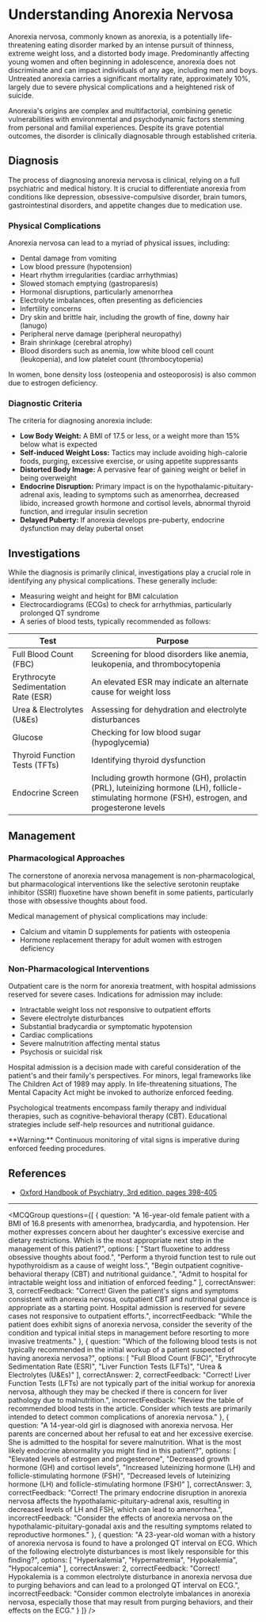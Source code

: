 
# Understanding Anorexia Nervosa

Anorexia nervosa, commonly known as anorexia, is a potentially life-threatening eating disorder marked by an intense pursuit of thinness, extreme weight loss, and a distorted body image. Predominantly affecting young women and often beginning in adolescence, anorexia does not discriminate and can impact individuals of any age, including men and boys. Untreated anorexia carries a significant mortality rate, approximately 10%, largely due to severe physical complications and a heightened risk of suicide.

Anorexia's origins are complex and multifactorial, combining genetic vulnerabilities with environmental and psychodynamic factors stemming from personal and familial experiences. Despite its grave potential outcomes, the disorder is clinically diagnosable through established criteria.

## Diagnosis

The process of diagnosing anorexia nervosa is clinical, relying on a full psychiatric and medical history. It is crucial to differentiate anorexia from conditions like depression, obsessive-compulsive disorder, brain tumors, gastrointestinal disorders, and appetite changes due to medication use.

### Physical Complications

Anorexia nervosa can lead to a myriad of physical issues, including:

- Dental damage from vomiting
- Low blood pressure (hypotension)
- Heart rhythm irregularities (cardiac arrhythmias)
- Slowed stomach emptying (gastroparesis)
- Hormonal disruptions, particularly amenorrhea
- Electrolyte imbalances, often presenting as deficiencies
- Infertility concerns
- Dry skin and brittle hair, including the growth of fine, downy hair (lanugo)
- Peripheral nerve damage (peripheral neuropathy)
- Brain shrinkage (cerebral atrophy)
- Blood disorders such as anemia, low white blood cell count (leukopenia), and low platelet count (thrombocytopenia)

In women, bone density loss (osteopenia and osteoporosis) is also common due to estrogen deficiency.

### Diagnostic Criteria

The criteria for diagnosing anorexia include:

- **Low Body Weight:** A BMI of 17.5 or less, or a weight more than 15% below what is expected
- **Self-induced Weight Loss:** Tactics may include avoiding high-calorie foods, purging, excessive exercise, or using appetite suppressants
- **Distorted Body Image:** A pervasive fear of gaining weight or belief in being overweight
- **Endocrine Disruption:** Primary impact is on the hypothalamic-pituitary-adrenal axis, leading to symptoms such as amenorrhea, decreased libido, increased growth hormone and cortisol levels, abnormal thyroid function, and irregular insulin secretion
- **Delayed Puberty:** If anorexia develops pre-puberty, endocrine dysfunction may delay pubertal onset

## Investigations

While the diagnosis is primarily clinical, investigations play a crucial role in identifying any physical complications. These generally include:

- Measuring weight and height for BMI calculation
- Electrocardiograms (ECGs) to check for arrhythmias, particularly prolonged QT syndrome
- A series of blood tests, typically recommended as follows:

| Test                  | Purpose                                                                                                                                                          |
|-----------------------|------------------------------------------------------------------------------------------------------------------------------------------------------------------|
| Full Blood Count (FBC)| Screening for blood disorders like anemia, leukopenia, and thrombocytopenia                                                                                        |
| Erythrocyte Sedimentation Rate (ESR) | An elevated ESR may indicate an alternate cause for weight loss |
| Urea & Electrolytes (U&Es) | Assessing for dehydration and electrolyte disturbances |
| Glucose               | Checking for low blood sugar (hypoglycemia)                                                                                                                      |
| Thyroid Function Tests (TFTs) | Identifying thyroid dysfunction |
| Endocrine Screen      | Including growth hormone (GH), prolactin (PRL), luteinizing hormone (LH), follicle-stimulating hormone (FSH), estrogen, and progesterone levels |

## Management

### Pharmacological Approaches

The cornerstone of anorexia nervosa management is non-pharmacological, but pharmacological interventions like the selective serotonin reuptake inhibitor (SSRI) fluoxetine have shown benefit in some patients, particularly those with obsessive thoughts about food.

Medical management of physical complications may include:

- Calcium and vitamin D supplements for patients with osteopenia
- Hormone replacement therapy for adult women with estrogen deficiency

### Non-Pharmacological Interventions

Outpatient care is the norm for anorexia treatment, with hospital admissions reserved for severe cases. Indications for admission may include:

- Intractable weight loss not responsive to outpatient efforts
- Severe electrolyte disturbances
- Substantial bradycardia or symptomatic hypotension
- Cardiac complications
- Severe malnutrition affecting mental status
- Psychosis or suicidal risk

Hospital admission is a decision made with careful consideration of the patient's and their family's perspectives. For minors, legal frameworks like The Children Act of 1989 may apply. In life-threatening situations, The Mental Capacity Act might be invoked to authorize enforced feeding.

Psychological treatments encompass family therapy and individual therapies, such as cognitive-behavioral therapy (CBT). Educational strategies include self-help resources and nutritional guidance.

<Callout emoji="⚠️">
**Warning:** Continuous monitoring of vital signs is imperative during enforced feeding procedures.
</Callout>

## References

- [Oxford Handbook of Psychiatry, 3rd edition, pages 398-405](#)

---

<MCQGroup questions={[
  {
    question: "A 16-year-old female patient with a BMI of 16.8 presents with amenorrhea, bradycardia, and hypotension. Her mother expresses concern about her daughter's excessive exercise and dietary restrictions. Which is the most appropriate next step in the management of this patient?",
    options: [
      "Start fluoxetine to address obsessive thoughts about food.",
      "Perform a thyroid function test to rule out hypothyroidism as a cause of weight loss.",
      "Begin outpatient cognitive-behavioral therapy (CBT) and nutritional guidance.",
      "Admit to hospital for intractable weight loss and initiation of enforced feeding."
    ],
    correctAnswer: 3,
    correctFeedback: "Correct! Given the patient's signs and symptoms consistent with anorexia nervosa, outpatient CBT and nutritional guidance is appropriate as a starting point. Hospital admission is reserved for severe cases not responsive to outpatient efforts.",
    incorrectFeedback: "While the patient does exhibit signs of anorexia nervosa, consider the severity of the condition and typical initial steps in management before resorting to more invasive treatments."
  },
  {
    question: "Which of the following blood tests is not typically recommended in the initial workup of a patient suspected of having anorexia nervosa?",
    options: [
      "Full Blood Count (FBC)",
      "Erythrocyte Sedimentation Rate (ESR)",
      "Liver Function Tests (LFTs)",
      "Urea & Electrolytes (U&Es)"
    ],
    correctAnswer: 2,
    correctFeedback: "Correct! Liver Function Tests (LFTs) are not typically part of the initial workup for anorexia nervosa, although they may be checked if there is concern for liver pathology due to malnutrition.",
    incorrectFeedback: "Review the table of recommended blood tests in the article. Consider which tests are primarily intended to detect common complications of anorexia nervosa."
  },
  {
    question: "A 14-year-old girl is diagnosed with anorexia nervosa. Her parents are concerned about her refusal to eat and her excessive exercise. She is admitted to the hospital for severe malnutrition. What is the most likely endocrine abnormality you might find in this patient?",
    options: [
      "Elevated levels of estrogen and progesterone",
      "Decreased growth hormone (GH) and cortisol levels",
      "Increased luteinizing hormone (LH) and follicle-stimulating hormone (FSH)",
      "Decreased levels of luteinizing hormone (LH) and follicle-stimulating hormone (FSH)"
    ],
    correctAnswer: 3,
    correctFeedback: "Correct! The primary endocrine disruption in anorexia nervosa affects the hypothalamic-pituitary-adrenal axis, resulting in decreased levels of LH and FSH, which can lead to amenorrhea.",
    incorrectFeedback: "Consider the effects of anorexia nervosa on the hypothalamic-pituitary-gonadal axis and the resulting symptoms related to reproductive hormones."
  },
  {
    question: "A 23-year-old woman with a history of anorexia nervosa is found to have a prolonged QT interval on ECG. Which of the following electrolyte disturbances is most likely responsible for this finding?",
    options: [
      "Hyperkalemia",
      "Hypernatremia",
      "Hypokalemia",
      "Hypocalcemia"
    ],
    correctAnswer: 2,
    correctFeedback: "Correct! Hypokalemia is a common electrolyte disturbance in anorexia nervosa due to purging behaviors and can lead to a prolonged QT interval on ECG.",
    incorrectFeedback: "Consider common electrolyte imbalances in anorexia nervosa, especially those that may result from purging behaviors, and their effects on the ECG."
  }
]} />
